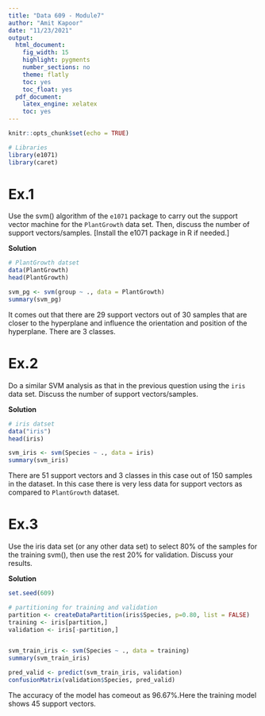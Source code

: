 ```yaml
---
title: "Data 609 - Module7"
author: "Amit Kapoor"
date: "11/23/2021"
output:
  html_document:
    fig_width: 15
    highlight: pygments
    number_sections: no
    theme: flatly
    toc: yes
    toc_float: yes
  pdf_document:
    latex_engine: xelatex
    toc: yes
---
```


```r
knitr::opts_chunk$set(echo = TRUE)
```


```r
# Libraries
library(e1071)
library(caret)
```


# Ex.1
Use the svm() algorithm of the `e1071` package to carry out the support vector machine for the `PlantGrowth` data set. Then, discuss the number of support vectors/samples. [Install the e1071 package in R if needed.]

**Solution**

```r
# PlantGrowth datset
data(PlantGrowth)
head(PlantGrowth)
```
```r
svm_pg <- svm(group ~ ., data = PlantGrowth)
summary(svm_pg)
```

It comes out that there are 29 support vectors out of 30 samples that are closer to the hyperplane and influence the orientation and position of the hyperplane. There are 3 classes.




# Ex.2
Do a similar SVM analysis as that in the previous question using the `iris` data set. Discuss the number of support vectors/samples.

**Solution**

```r
# iris datset
data("iris")
head(iris)
```

```r
svm_iris <- svm(Species ~ ., data = iris)
summary(svm_iris)
```

There are 51 support vectors and 3 classes in this case out of 150 samples in the dataset. In this case there is very less data for support vectors as compared to `PlantGrowth` dataset.

# Ex.3
Use the iris data set (or any other data set) to select 80% of the samples for the training svm(), then use the rest 20% for validation. Discuss your results.

**Solution**

```r
set.seed(609)

# partitioning for training and validation
partition <- createDataPartition(iris$Species, p=0.80, list = FALSE)
training <- iris[partition,]
validation <- iris[-partition,]


svm_train_iris <- svm(Species ~ ., data = training)
summary(svm_train_iris)

```


```r
pred_valid <- predict(svm_train_iris, validation)
confusionMatrix(validation$Species, pred_valid)
```


The accuracy of the model has comeout as 96.67%.Here the training model shows 45 support vectors.







